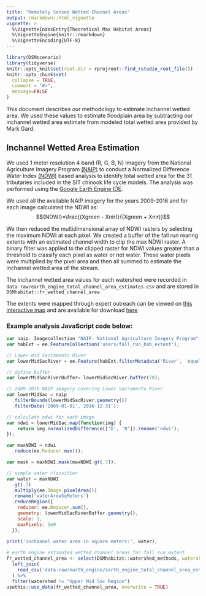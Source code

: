 ```yaml
---
title: "Remotely Sensed Wetted Channel Areas"
output: rmarkdown::html_vignette
vignette: >
  %\VignetteIndexEntry{Theoretical Max Habitat Areas}
  %\VignetteEngine{knitr::rmarkdown}
  %\VignetteEncoding{UTF-8}
---
```


```r
library(DSMscenario)
library(tidyverse)
knitr::opts_knit$set(root.dir = rprojroot::find_rstudio_root_file())
knitr::opts_chunk$set(
  collapse = TRUE,
  comment = "#>",
  message=FALSE 
)
```
This document describes our methodology to estimate inchannel wetted area. We used these values to estimate floodplain area by subtracting our inchannel wetted area estimate from modeled total wetted area provided by Mark Gard.

## Inchannel Wetted Area Estimation

We used 1 meter resolution 4 band (R, G, B, N) imagery from the National Agriculture Imagery Program [(NAIP)](fsa.usda.gov/programs-and-services/aerial-photography/imagery-programs/naip-imagery/) to conduct  a Normalized Difference Water Index [(NDWI)](https://en.wikipedia.org/wiki/Normalized_difference_water_index) based analysis to identify total wetted area for the 31 tributaries included in the SIT chinook life cycle models. The analysis was performed using the [Google Earth Engine IDE](https://code.earthengine.google.com/).

We used all the available NAIP imagery for the years 2009-2016 and for each image calculated the NDWI as:
$${NDWI}=\frac{(Xgreen - Xnir)}{(Xgreen + Xnir)}$$

We then reduced the multidimensional array of NDWI rasters by selecting the maximum NDWI at each pixel. We created a buffer of the fall run rearing extents with an estimated channel width to clip the max NDWI raster. A binary filter was applied to the clipped raster for NDWI values greater than a threshold to classify each pixel as water or not water. These
water pixels were multiplied by the pixel area and then all summed to estimate the inchannel wetted area of the stream.

The inchannel wetted area values for each watershed were recorded in `data-raw/earth_engine_total_channel_area_estimates.csv` and are stored in `DSMhabitat::fr_wetted_channel_area`

The extents were mapped through expert outreach can be viewed on [this interactive map](https://cvpia-osc.github.io/DSMhabitat/articles/habitat-extents-map.html) and are available for download [here](https://github.com/CVPIA-OSC/DSMhabitat/tree/main/data-raw/rearing_spatial_data/salmonid_habitat_extents)


### Example analysis JavaScript code below:

```javascript
var naip: Imagecollection "NAIP: National Agriculture Imagery Program"
var habExt = ee.FeatureCollection('users/fall_run_hab_extent');

// Lower-mid Sacramento River 
var lowerMidSacRiver = ee.Feature(habExt.filterMetadata('River', 'equals', 'Lower-mid Sacramento River').first());

// define buffer
var lowerMidSacRiverBuffer= lowerMidSacRiver.buffer(70);

// 2009-2016 NAIP imagery covering Lower Sacramento River
var lowerMidSac = naip
  .filterBounds(lowerMidSacRiver.geometry())
  .filterDate('2009-01-01','2016-12-31');

// calculate ndwi for each image
var ndwi = lowerMidSac.map(function(img) {
    return img.normalizedDifference(['G', 'N']).rename('ndwi');
});

var maxNDWI = ndwi
  .reduce(ee.Reducer.max());

var mask = maxNDWI.mask(maxNDWI.gt(.7));

// simple water classifier
var water = maxNDWI
  .gt(.7)
  .multiply(ee.Image.pixelArea())
  .rename('waterAreaSqMeters')
  .reduceRegion({
    reducer: ee.Reducer.sum(), 
    geometry: lowerMidSacRiverBuffer.geometry(), 
    scale: 1,
    maxPixels: 1e9
  });
  
print('inchannel water area in square meters:', water);
```

```r
# earth engine estimated wetted channel areas for fall run extent
fr_wetted_channel_area <- select(DSMhabitat::watershed_methods, watershed = watershed_name) %>% 
  left_join(
    read_csv('data-raw/earth_engine/earth_engine_total_channel_area_estimates.csv')
  ) %>% 
  filter(watershed != "Upper Mid Sac Region")
usethis::use_data(fr_wetted_channel_area, overwrite = TRUE)
```